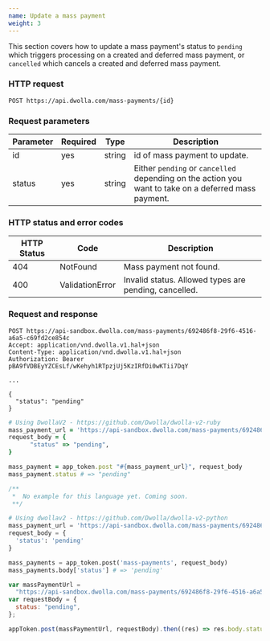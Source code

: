 ```yaml
---
name: Update a mass payment
weight: 3
---
```


This section covers how to update a mass payment's status to `pending` which triggers processing on a created and deferred mass payment, or `cancelled` which cancels a created and deferred mass payment.

### HTTP request

`POST https://api.dwolla.com/mass-payments/{id}`

### Request parameters

| Parameter | Required | Type   | Description                                                                                          |
| --------- | -------- | ------ | ---------------------------------------------------------------------------------------------------- |
| id        | yes      | string | id of mass payment to update.                                                                        |
| status    | yes      | string | Either `pending` or `cancelled` depending on the action you want to take on a deferred mass payment. |

### HTTP status and error codes

| HTTP Status | Code            | Description                                           |
| ----------- | --------------- | ----------------------------------------------------- |
| 404         | NotFound        | Mass payment not found.                               |
| 400         | ValidationError | Invalid status. Allowed types are pending, cancelled. |

### Request and response

```raw
POST https://api-sandbox.dwolla.com/mass-payments/692486f8-29f6-4516-a6a5-c69fd2ce854c
Accept: application/vnd.dwolla.v1.hal+json
Content-Type: application/vnd.dwolla.v1.hal+json
Authorization: Bearer pBA9fVDBEyYZCEsLf/wKehyh1RTpzjUj5KzIRfDi0wKTii7DqY

...

{
  "status": "pending"
}
```

```ruby
# Using DwollaV2 - https://github.com/Dwolla/dwolla-v2-ruby
mass_payment_url = 'https://api-sandbox.dwolla.com/mass-payments/692486f8-29f6-4516-a6a5-c69fd2ce854c'
request_body = {
      "status" => "pending",
}

mass_payment = app_token.post "#{mass_payment_url}", request_body
mass_payment.status # => "pending"
```

```php
/**
 *  No example for this language yet. Coming soon.
 **/
```

```python
# Using dwollav2 - https://github.com/Dwolla/dwolla-v2-python
mass_payment_url = 'https://api-sandbox.dwolla.com/mass-payments/692486f8-29f6-4516-a6a5-c69fd2ce854c'
request_body = {
  'status': 'pending'
}

mass_payments = app_token.post('mass-payments', request_body)
mass_payments.body['status'] # => 'pending'
```

```javascript
var massPaymentUrl =
  "https://api-sandbox.dwolla.com/mass-payments/692486f8-29f6-4516-a6a5-c69fd2ce854c";
var requestBody = {
  status: "pending",
};

appToken.post(massPaymentUrl, requestBody).then((res) => res.body.status); // => "pending"
```
